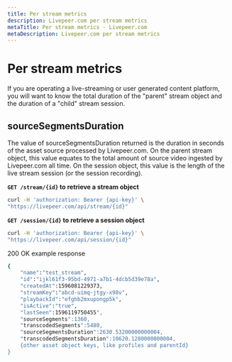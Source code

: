 ```yaml
---
title: Per stream metrics
description: Livepeer.com per stream metrics
metaTitle: Per stream metrics - Livepeer.com
metaDescription: Livepeer.com per stream metrics
---
```


# Per stream metrics

If you are operating a live-streaming or user generated content platform, you
will want to know the total duration of the "parent" stream object and the
duration of a "child" stream session.

## sourceSegmentsDuration

The value of sourceSegmentsDuration returned is the duration in seconds of the
asset source processed by Livepeer.com. On the parent stream object, this value
equates to the total amount of source video ingested by Livepeer.com all time.
On the session object, this value is the length of the live stream session (or
the session recording).

**`GET /stream/{id}` to retrieve a stream object**

```bash
curl -H 'authorization: Bearer {api-key}' \
"https://livepeer.com/api/stream/{id}"
```

**`GET /session/{id}` to retrieve a session object**

```bash
curl -H 'authorization: Bearer {api-key}' \
"https://livepeer.com/api/session/{id}"
```

200 OK example response

```bash
{
    "name":"test_stream",
    "id":"ijkl61f3-95bd-4971-a7b1-4dcb5d39e78a",
    "createdAt":1596081229373,
    "streamKey":"abcd-uimq-jtgy-x98v",
    "playbackId":"efghb2mxupongp5k",
    "isActive":"true",
    "lastSeen":1596119750455",
    "sourceSegments":1360,
    "transcodedSegments":5480,
    "sourceSegmentsDuration":2630.53200000000004,
    "transcodedSegmentsDuration":10620.1280000000004,
    {other asset object keys, like profiles and parentId}
}
```
